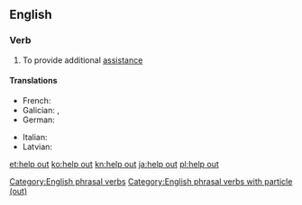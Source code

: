 ==English==

===Verb===
{{en-verb|helps out|helping out|helped out}}

# To provide additional [[assistance]]

====Translations====
{{trans-top|provide additional assistance}}
* French: {{t+|fr|dépanner}}
* Galician: {{t+|gl|axudar}}, {{t+|gl|asesorar}}
* German: {{t+|de|aushelfen}}
{{trans-mid}}
* Italian: {{t|it|essere d'aiuto}}
* Latvian: {{t|lv|izlīdzēt}}
{{trans-bottom}}

[[Category:English phrasal verbs]]
[[Category:English phrasal verbs with particle (out)]]

[[et:help out]]
[[ko:help out]]
[[kn:help out]]
[[ja:help out]]
[[pl:help out]]